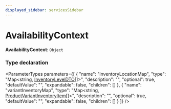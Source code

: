 ```yaml
---
displayed_sidebar: servicesSidebar
---
```



# AvailabilityContext

 **AvailabilityContext**: `Object`

### Type declaration

<ParameterTypes parameters={[
  {
    "name": "inventoryLocationMap",
    "type": "Map&#60;string, [InventoryLevelDTO](InventoryLevelDTO.mdx)[]&#62;",
    "description": "",
    "optional": true,
    "defaultValue": "",
    "expandable": false,
    "children": []
  },
  {
    "name": "variantInventoryMap",
    "type": "Map&#60;string, [ProductVariantInventoryItem](../classes/ProductVariantInventoryItem.mdx)[]&#62;",
    "description": "",
    "optional": true,
    "defaultValue": "",
    "expandable": false,
    "children": []
  }
]} />
